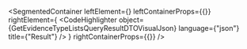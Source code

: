 
<SegmentedContainer
  leftElement={<GetEvidenceTypeListsQueryResultDTODesc />}
  leftContainerProps={{}}
  rightElement={
    <CodeHighlighter
      object={GetEvidenceTypeListsQueryResultDTOVisualJson}
      language={"json"}
      title={"Result"}
    />
  }
  rightContainerProps={{}}
/>
